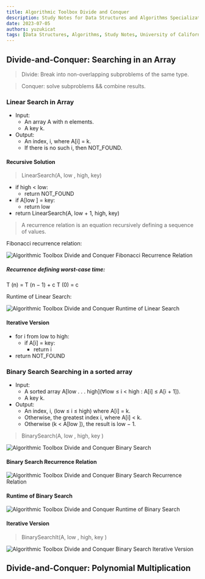 ```yaml
---
title: Algorithmic Toolbox Divide and Conquer
description: Study Notes for Data Structures and Algorithms Specialization
date: 2023-07-05
authors: yuzukicat
tags: [Data Structures, Algorithms, Study Notes, University of California San Diego, Divide-and-Conquer, Linear Search, Binary Search]
---
```


## Divide-and-Conquer: Searching in an Array

> Divide: Break into non-overlapping subproblems of the same type.

> Conquer: solve subproblems && combine results.

### Linear Search in Array

- Input:
  - An array A with n elements.
  - A key k.
- Output:
  - An index, i, where A[i] = k.
  - If there is no such i, then NOT_FOUND.

#### Recursive Solution

> LinearSearch(A, low , high, key)

- if high < low:
  - return NOT_FOUND
- if A[low ] = key:
  - return low
- return LinearSearch(A, low + 1, high, key)

> A recurrence relation is an equation recursively defining a sequence of values.

Fibonacci recurrence relation:

![Algorithmic Toolbox Divide and Conquer Fibonacci Recurrence Relation](../../public/img/Algorithmic_Toolbox_Divide_and_Conquer_Fibonacci_Recurrence_Relation.png "Algorithmic_Toolbox_Divide_and_Conquer_Fibonacci_Recurrence_Relation")

##### Recurrence defining worst-case time:
T (n) = T (n − 1) + c
T (0) = c

Runtime of Linear Search:

![Algorithmic Toolbox Divide and Conquer Runtime of Linear Search](../../public/img/Algorithmic_Toolbox_Divide_and_Conquer_Runtime_of_Linear_Search.png "Algorithmic_Toolbox_Divide_and_Conquer_Runtime_of_Linear_Search")

#### Iterative Version

- for i from low to high:
  - if A[i] = key:
    - return i
- return NOT_FOUND

### Binary Search Searching in a sorted array

- Input:
  - A sorted array A[low . . . high](∀low ≤ i < high : A[i] ≤ A[i + 1]).
  - A key k.
- Output:
  - An index, i, (low ≤ i ≤ high) where A[i] = k.
  - Otherwise, the greatest index i, where A[i] < k.
  - Otherwise (k < A[low ]), the result is low − 1.

> BinarySearch(A, low , high, key )

![Algorithmic Toolbox Divide and Conquer Binary Search](../../public/img/Algorithmic_Toolbox_Divide_and_Conquer_Binary_Search.png "Algorithmic_Toolbox_Divide_and_Conquer_Binary_Search")

#### Binary Search Recurrence Relation

![Algorithmic Toolbox Divide and Conquer Binary Search Recurrence Relation](../../public/img/Algorithmic_Toolbox_Divide_and_Conquer_Binary_Search_Recurrence_Relation.png "Algorithmic_Toolbox_Divide_and_Conquer_Binary_Search_Recurrence_Relation")

#### Runtime of Binary Search

![Algorithmic Toolbox Divide and Conquer Runtime of Binary Search](../../public/img/Algorithmic_Toolbox_Divide_and_Conquer_Runtime_of_Binary_Search.png "Algorithmic_Toolbox_Divide_and_Conquer_Runtime_of_Binary_Search")

#### Iterative Version

> BinarySearchIt(A, low , high, key )

![Algorithmic Toolbox Divide and Conquer Binary Search Iterative Version](../../public/img/Algorithmic_Toolbox_Divide_and_Conquer_Binary_Search_Iterative_Version.png "Algorithmic_Toolbox_Divide_and_Conquer_Binary_Search_Iterative_Version")

## Divide-and-Conquer: Polynomial Multiplication